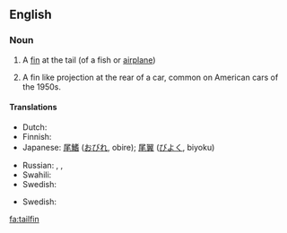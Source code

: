 ==English==

===Noun===
{{en-noun}}
{{wikipedia}}

# A [[fin]] at the tail (of a fish or [[airplane]])
# {{automotive}} A fin like projection at the rear of a car, common on American cars of the 1950s.

====Translations====
{{trans-top|fin at the tail of fish}}
* Dutch: {{t+|nl|staartvin|m|f}}
* Finnish: {{t-|fi|pyrstöevä}}
* Japanese: {{sense|of fish}} [[尾鰭]] ([[おびれ]], obire); {{sense|of airplane}} [[尾翼]] ([[びよく]], biyoku)
{{trans-mid}}
* Russian: {{sense|of fish}} {{t-|ru|хвостовой плавник|m|tr=xvostovój plavník}}, {{sense|of airplane}} {{t+|ru|киль|m|tr=kil'}}, {{t-|ru|вертикальный стабилизатор|m|tr=v'ertikál'nyj stabilizátor}}
* Swahili: {{t-|sw|pezi la mkia}}
* Swedish: {{t-|sv|stjärtfena|c}}
{{trans-bottom}}

{{trans-top|fin like projection at the rear of a car}}
* Swedish: {{t-|sv|stjärtfena|c}}
{{trans-mid}}
{{trans-bottom}}

[[fa:tailfin]]